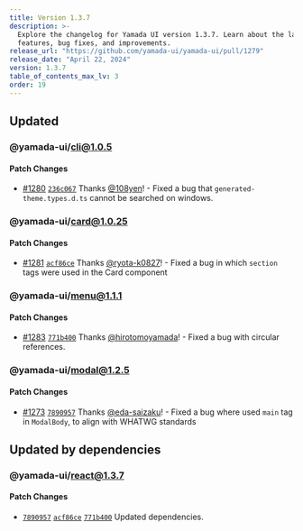 ```yaml
---
title: Version 1.3.7
description: >-
  Explore the changelog for Yamada UI version 1.3.7. Learn about the latest
  features, bug fixes, and improvements.
release_url: "https://github.com/yamada-ui/yamada-ui/pull/1279"
release_date: "April 22, 2024"
version: 1.3.7
table_of_contents_max_lv: 3
order: 19
---
```


## Updated

### @yamada-ui/cli@1.0.5

#### Patch Changes

- [#1280](https://github.com/yamada-ui/yamada-ui/pull/1280) [`236c067`](https://github.com/yamada-ui/yamada-ui/commit/236c0674daba4a0724e001cf1baa856e977f4e0e) Thanks [@108yen](https://github.com/108yen)! - Fixed a bug that `generated-theme.types.d.ts` cannot be searched on windows.

### @yamada-ui/card@1.0.25

#### Patch Changes

- [#1281](https://github.com/yamada-ui/yamada-ui/pull/1281) [`acf86ce`](https://github.com/yamada-ui/yamada-ui/commit/acf86ce98c94db25d82e0dc4ff4ef96db979933a) Thanks [@ryota-k0827](https://github.com/ryota-k0827)! - Fixed a bug in which `section` tags were used in the Card component

### @yamada-ui/menu@1.1.1

#### Patch Changes

- [#1283](https://github.com/yamada-ui/yamada-ui/pull/1283) [`771b400`](https://github.com/yamada-ui/yamada-ui/commit/771b4006e2753543b02e386cbab3e4a1f278dd5c) Thanks [@hirotomoyamada](https://github.com/hirotomoyamada)! - Fixed a bug with circular references.

### @yamada-ui/modal@1.2.5

#### Patch Changes

- [#1273](https://github.com/yamada-ui/yamada-ui/pull/1273) [`7890957`](https://github.com/yamada-ui/yamada-ui/commit/7890957bb684acd475707e0662953c904e8a937d) Thanks [@eda-saizaku](https://github.com/eda-saizaku)! - Fixed a bug where used `main` tag in `ModalBody`, to align with WHATWG standards

## Updated by dependencies

### @yamada-ui/react@1.3.7

#### Patch Changes

- [`7890957`](https://github.com/yamada-ui/yamada-ui/commit/7890957bb684acd475707e0662953c904e8a937d) [`acf86ce`](https://github.com/yamada-ui/yamada-ui/commit/acf86ce98c94db25d82e0dc4ff4ef96db979933a) [`771b400`](https://github.com/yamada-ui/yamada-ui/commit/771b4006e2753543b02e386cbab3e4a1f278dd5c) Updated dependencies.
